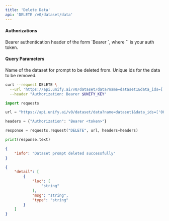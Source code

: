 ```yaml
---
title: 'Delete Data'
api: 'DELETE /v0/dataset/data'
---
```



#### Authorizations

<ParamField header="Authorization" type="string" required="true">
  Bearer authentication header of the form `Bearer <token>`, where `<token>` is your auth token.
</ParamField>

#### Query Parameters

<ParamField query="name" type="string" required="true">
Name of the dataset for prompt to be deleted from.
</ParamField>

<ParamField query="data_ids" type="string | array" required="true">
Unique ids for the data to be removed.
</ParamField>

<RequestExample>

```bash cURL
curl --request DELETE \
  --url 'https://api.unify.ai/v0/dataset/data?name=dataset1&data_ids=['001',%20'002',%20'003']' \
  --header "Authorization: Bearer $UNIFY_KEY"
```

```python Python
import requests

url = "https://api.unify.ai/v0/dataset/data?name=dataset1&data_ids=['001',%20'002',%20'003']"

headers = {"Authorization": "Bearer <token>"}

response = requests.request("DELETE", url, headers=headers)

print(response.text)
```

</RequestExample>
<ResponseExample>

```json 200
{
    "info": "Dataset prompt deleted successfully"
}
```

```json 422
{
    "detail": [
        {
            "loc": [
                "string"
            ],
            "msg": "string",
            "type": "string"
        }
    ]
}
```

</ResponseExample>
